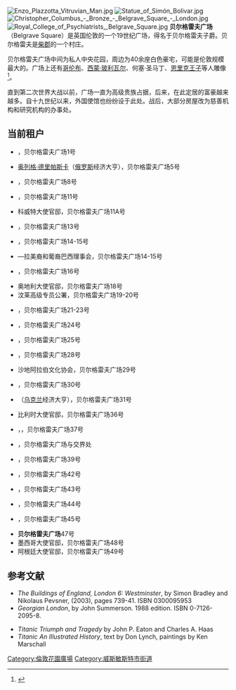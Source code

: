 [[Image:Enzo_Plazzotta_Vitruvian_Man.jpg|thumb]]
[[Image:Statue_of_Simón_Bolivar.jpg|thumb]]
[[Image:Christopher_Columbus_-_Bronze_-_Belgrave_Square_-_London.jpg|thumb]]
[[Image:Royal_College_of_Psychiatrists,_Belgrave_Square.jpg|thumb]]
'''贝尔格雷夫广场'''（Belgrave Square）是英国伦敦的一个19世纪广场，得名于贝尔格雷夫子爵。贝尔格雷夫是[[柴郡|柴郡]]的一个村庄。 

贝尔格雷夫广场中间为私人中央花园，周边为40余座白色豪宅，可能是伦敦规模最大的。广场上还有[[哥伦布|哥伦布]]、[[西蒙·玻利瓦尔|西蒙·玻利瓦尔]]、何塞·圣马丁、[[恩里克王子|恩里克王子]]等人雕像<ref>{{cite web|url= http://myweb.tiscali.co.uk/speel/london/belgrave.htm|title= Belgrave Square|author= Bob Speel|accessdate= 2009-12-03|deadurl= yes|archiveurl= https://www.webcitation.org/5ZuOnytsL?url=http://myweb.tiscali.co.uk/speel/london/belgrave.htm|archivedate= 2008-08-08}}</ref>。

直到第二次世界大战以前，广场一直为高级贵族占据，后来，在此定居的富豪越来越多。自十九世纪以来，外国使馆也纷纷设于此处。战后，大部分房屋改为慈善机构和研究机构的办事处。 

==当前租户== 
* {{tsl|en|Romanian Cultural Institute|罗马尼亚文化协会}}，贝尔格雷夫广场1号
* [[奥列格·德里帕斯卡|奥列格·德里帕斯卡]]（[[俄罗斯|俄罗斯]]经济大亨），贝尔格雷夫广场5号
* {{tsl|en|Embassy of Syria, London|叙利亚驻英国大使馆|叙利亚大使馆}}，贝尔格雷夫广场8号 
* {{tsl|en|Embassy of Portugal, London|葡萄牙驻英国大使馆|葡萄牙大使馆}}，贝尔格雷夫广场11号
* 科威特大使官邸，贝尔格雷夫广场11A号
* {{tsl|en|High Commission of Ghana, London|加纳驻英国高级专员公署|加纳高级专员公署}}，贝尔格雷夫广场13号
* {{tsl|en|Society of Chemical Industry|化工学会}}，贝尔格雷夫广场14-15号
* {{tsl|en|Canning House|坎宁府}}—拉美裔和葡裔巴西理事会，贝尔格雷夫广场14-15号
* {{tsl|en|Country Land and Business Association|国家土地和商业协会}}，贝尔格雷夫广场16号
* 奥地利大使官邸，贝尔格雷夫广场18号
* 汶莱高级专员公署，贝尔格雷夫广场19-20号
* {{tsl|en|Embassy of Germany, London|德国驻英国大使馆|德国大使馆}}，贝尔格雷夫广场21-23号
* {{tsl|en|Embassy of Spain, London|西班牙驻英国大使馆|西班牙大使馆}}，贝尔格雷夫广场24号
* {{tsl|en|Embassy of Norway, London|挪威驻英国大使馆|挪威大使馆}}，贝尔格雷夫广场25号 
* {{tsl|en|Embassy of Serbia, London|塞尔维亚驻英国大使馆|塞尔维亚大使馆}}，贝尔格雷夫广场28号 
* 沙地阿拉伯文化协会，贝尔格雷夫广场29号
* {{tsl|en|Embassy of Serbia, London|巴林驻英国大使馆|巴林大使馆}}，贝尔格雷夫广场30号 
* {{tsl|en|Gennadiy Bogolyubov|根纳季·博戈柳博夫}}（[[乌克兰|乌克兰]]经济大亨），贝尔格雷夫广场31号
* 比利时大使官邸，贝尔格雷夫广场36号
* {{tsl|en|Royal College of Defence Studies|皇家国防研究院}}，{{tsl|en|Seaford House|锡福德府}}，贝尔格雷夫广场37号
* {{tsl|en|Caledonian Club|苏格兰人俱乐部}}，贝尔格雷夫广场与{{tsl|en|Halkin Street|哈金街}}交界处
* {{tsl|en|Italian Cultural Institute, London|意大利文化协会}}，贝尔格雷夫广场39号
* {{tsl|en|High Commission of Trinidad and Tobago, London|千里达与多巴哥驻英国高级专员公署|千里达与多巴哥高级专员公署}}，贝尔格雷夫广场42号
* {{tsl|en|Embassy of Turkey, London|土耳其驻英国大使馆|土耳其大使馆}}，贝尔格雷夫广场43号
* {{tsl|en|Institute of Practitioners in Advertising|广告从业人员协会}}，贝尔格雷夫广场44号
* {{tsl|en|High Commission of Malaysia, London|马来西亚驻英国高级专员公署|马来西亚高级专员公署}}，贝尔格雷夫广场45号
* '''贝尔格雷夫广场'''47号
* 墨西哥大使官邸，贝尔格雷夫广场48号
* 阿根廷大使官邸，贝尔格雷夫广场49号

==参考文献==
{{Reflist}}
* ''The Buildings of England, London 6: Westminster'', by Simon Bradley and Nikolaus Pevsner, (2003), pages 739-41. ISBN 0300095953
* ''Georgian London'', by John Summerson. 1988 edition. ISBN 0-7126-2095-8.
<references/>
*''Titanic Triumph and Tragedy'' by John P. Eaton and Charles A. Haas
*''Titanic An Illustrated History'', text by Don Lynch, paintings by Ken Marschall

{{commonscat|Belgrave Square}}
{{coord|51.499|N|0.1537|W|region:GB_type:landmark|display=title}}

[[Category:倫敦花園廣場|Category:倫敦花園廣場]]
[[Category:威斯敏斯特市街道|Category:威斯敏斯特市街道]]